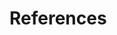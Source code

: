 <!-- Copyright 2019 by Forschungszentrum-Jülich (FZ-J). -->

<!-- This file is part of the publication "FZ-J ATS R&D Plan 2019 - 2020" -->
<!-- (FZJAR&DP19), documenting a concept for establishing a major ATS research -->
<!-- program at Forschungszentrum Jülich. The software component of FZJAR&DP19 is -->
<!-- open access: you can redistribute it and/or modify it under the terms of the -->
<!-- GNU General Public License as published by the Free Software Foundation, -->
<!-- either version 3 of the License, or (at your option) any later version. The -->
<!-- software component of FZJAR&DP19 is distributed in the hope that it will be -->
<!-- useful, but WITHOUT ANY WARRANTY; without even the implied warranty of -->
<!-- MERCHANTABILITY or FITNESS FOR A PARTICULAR PURPOSE. See the GNU General -->
<!-- Public License for more details. You should have received a copy of the GNU -->
<!-- General Public License along with the software component of FZJAP2019 If not, -->
# References